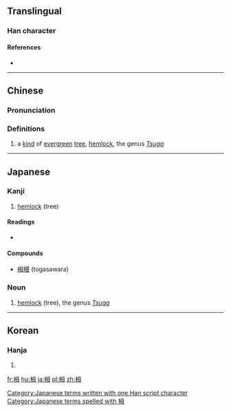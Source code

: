 ==Translingual==

===Han character===
{{Han char|rn=75|rad=木|as=05|sn=9|four=|canj=木田卜戈 (DWYI)|ids=⿰[[木]][[母]]}}

====References====
* {{Han ref|kx=0521.121|dkj=14686|hdz=21192.030|uh=6802|ud=26626}}

----

==Chinese==
{{zh-forms}}

===Pronunciation===
{{zh-pron
|m=méi
|c=mui4
|mc=
|oc=
|ma=
|cat=n
}}

===Definitions===
# a [[kind]] of [[evergreen]] [[tree]], [[hemlock]], the genus ''[[Tsuga]]''

----

==Japanese==

===Kanji===
{{ja-kanji|grade=uc|rs=木05}}

# [[hemlock]] (tree)

====Readings====
* {{ja-readings|on=|kun=[[とが]] (toga), [[つが]] (tsuga)}}

====Compounds====
* [[栂椹]] (togasawara)

===Noun===
{{ja-noun|k|hira=つが|rom=tsuga|kata=ツガ}}

# [[hemlock]] (tree), the genus ''[[Tsuga]]''

[[Category:Japanese terms written with one Han script character]]
[[Category:Japanese terms spelled with 栂]]

----

==Korean==

===Hanja===
{{ko-hanja|hangeul=[[매]]|eumhun=|rv=mae|mr=mae|y=may}}

# {{defn|lang=ko|sort=木05}}

[[fr:栂]]
[[hu:栂]]
[[ja:栂]]
[[pl:栂]]
[[zh:栂]]